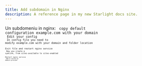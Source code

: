 ```yaml
---
title: Add subdomain in Nginx
description: A reference page in my new Starlight docs site.
---
```




Un subdomeniu in nginx:
<Code code="cd /etc/nginx/sites-available" lang="bash" />
copy default configuration example.com with your domain
<Code code="cp default example.com" lang="bash" />
Edit your config
<Code code="nano example.ro" lang="bash" />
In config file you need to modify example.com with your domain and folder location
<Code code="modify server_name and root /var/www/example.com" lang="bash" />
Exit file and restart nginx service
<Code code="systemctl restart nginx" lang="bash" />
Now you create a symlink, from sites-available to sites-enabled
<Code code="sudo ln -s /etc/nginx/sites-available/example.ro /etc/nginx/sites-enabled/example.ro" lang="bash" />
Restart nginx service
<Code code="systemctl restart nginx" lang="bash" />
Add A record on domain provider
<Code code="add a A record" lang="bash" />









